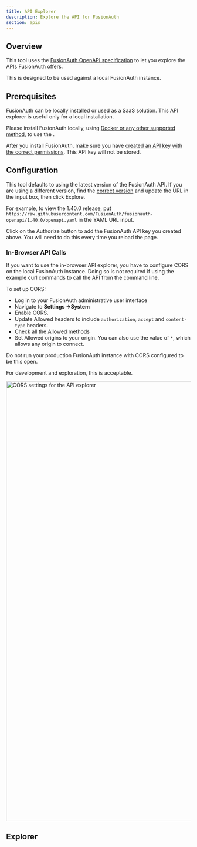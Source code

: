 ```yaml
---
title: API Explorer
description: Explore the API for FusionAuth
section: apis
---
```


## Overview

This tool uses the [FusionAuth OpenAPI specification](https://github.com/fusionauth/fusionauth-openapi) to let you explore the APIs FusionAuth offers.

This is designed to be used against a local FusionAuth instance.

## Prerequisites

FusionAuth can be locally installed or used as a SaaS solution. This API explorer is useful only for a local installation. 

Please install FusionAuth locally, using [Docker or any other supported method](/docs/get-started/download-and-install), to use the <ScrollRef target="Explorer" />.

After you install FusionAuth, make sure you have [created an API key with the correct permissions](/docs/apis/authentication#managing-api-keys). This API key will not be stored.

## Configuration

This tool defaults to using the latest version of the FusionAuth API. If you are using a different version, find the [correct version](https://github.com/FusionAuth/fusionauth-openapi/tags) and update the URL in the input box, then click <InlineField>Explore</InlineField>.

For example, to view the 1.40.0 release, put `https://raw.githubusercontent.com/FusionAuth/fusionauth-openapi/1.40.0/openapi.yaml` in the YAML URL input.

Click on the <InlineField>Authorize</InlineField> button to add the FusionAuth API key you created above. You will need to do this every time you reload the page.

### In-Browser API Calls

If you want to use the in-browser API explorer, you have to configure CORS on the local FusionAuth instance. Doing so is not required if using the example curl commands to call the API from the command line.

To set up CORS:

* Log in to your FusionAuth administrative user interface
* Navigate to <strong>Settings ->System</strong>
* Enable <InlineField>CORS</InlineField>.
* Update <InlineField>Allowed headers</InlineField> to include `authorization`, `accept` and `content-type` headers.
* Check all the <InlineField>Allowed methods</InlineField>
* Set <InlineField>Allowed origins</InlineField> to your origin. You can also use the value of `*`, which allows any origin to connect.

<Aside type="caution">
Do not run your production FusionAuth instance with CORS configured to be this open.

For development and exploration, this is acceptable.
</Aside>

<img src="/img/docs/apis/cors-settings-api-explorer.png" alt="CORS settings for the API explorer" width="1200" />

## Explorer

<SwaggerExplorer />

